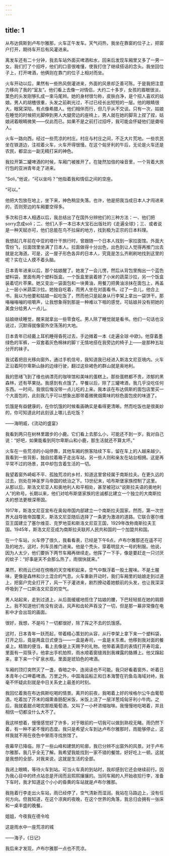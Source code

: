 ```yaml
---
---
---
```

title: 1
---




从布达佩斯到卢布尔雅那，火车正午发车。天气闷热，我坐在靠窗的位子上，把窗户打开，期待车开后有风灌进来。

离发车还有二十分钟，我去车站外面买啤酒和水，回来后发现车厢里又多了一男一女。我们打了个招呼，他们的口音很难懂，使我打住了继续搭话的念头。我坐回位子上，打开啤酒，他俩则在靠门的位子上相对而坐。

火车开动以后，果然有一些热风倒灌进来，外面的风景却乏善可陈。于是我把注意力移向了我的“室友”。他们看上去像一对情侣，大约二十多岁，女孩的眉眼很淡，栗色的头发刚够扎成一束马尾辫。她的身材很匀称，皮肤白净，是个招人喜欢的姑娘。男人的胡楂很重，头发之前剃光过，不过已经长出短短的一层。他的眼睛很大，眼窝深陷，有点像希腊人。他们相伴而行，但几乎从不交谈。只有一次，姑娘在睡觉的时候把光脚伸到男人大腿旁边的座椅上，男人就在她的脚背上捏了捏，姑娘闭着眼睛微笑——仅此而已。如果不是之前打过招呼，我可能会怀疑他们是聋哑人。

火车一路向西，经过一些荒凉的村庄。村庄与村庄之间，不乏大片荒地。一些农民坐在铁道边，注视着火车，火车开得很慢。在这个匈牙利的午后，无论是火车还是农民，都显出一副无精打采的神色。

我拉开第二罐啤酒的时候，车厢门被推开了。在陡然加倍的噪音里，一个背着大旅行包的亚洲青年走了进来。

“Soli，”他说，“可以坐吗？”他指着我和情侣之间的空座。

“可以。”

他把大包放在地上，坐下来，神色稍显失落。也许，他是把我当成日本人才闯进来的，否则旁边的车厢要空得多。

多次和日本人相遇以后，我总结出了在国外分辨他们的三种方法：一、他们把sorry念成soli；二、他们人手一本日本大宝石出版社的《走遍全球》；三、或者说是一种天赋亦可，他们总能在鸟不拉屎的地方，找到极为正宗的日本料理。

我想起几年前在中亚的塔什干旅行时，曾跟随一个日本人找到一家拉面馆。外面大雪纷飞，拉面馆里坐满了日本人。拉面做得十分出色，出色到让人觉得再推门出去就是北海道。可是，这一屋子形色各异的日本人，究竟是怎么齐刷刷地找到这里的呢？实在让人摸不着头脑。

日本青年进来以后，那个姑娘醒了。她发了一会儿愣，然后从背包里掏出一个蓝色塑料袋，里面有两个塑料饭盒。一个饭盒里装着掺了小米的蔬菜沙拉，另一个饭盒装着切片苹果。她又变出一袋面包和一块黄油，用餐刀把黄油涂抹在面包上，再盖上一层小米蔬菜沙拉。她独自吃着，而男人坐在对面看书。过了一会儿，他合上书，我以为他要和姑娘一起吃饭了，然而他只是起身从行李架上拿出一袋饼干。那咯嘣咯嘣的咀嚼声，让我想象得到那是一种难以下咽的感觉，可姑娘并没有把她的美食分给男人一点儿。

姑娘继续睡觉，醒来就拿出一些零食吃。男人除了睡觉就是看书。他们一句话也没说过，沉默得就像窗外空荡荡的大地。

日本青年已经戴上耳机睡得昏死过去，手边摊着一本《走遍全球·中欧》。他穿着墨绿色的军裤，一双套着灰色棉袜的脚丫无情地搭在我旁边的椅子上——是那种五趾分开的袜子。

我试着把目光移向窗外，通过手机信号，我知道我已经进入斯洛文尼亚境内。火车正沿着阿尔卑斯山脉的边缘行驶，翻过这些褐色的群山就是奥地利。

我的思绪飞到了维也纳漂亮的咖啡馆和美味的蛋糕上。那些蛋糕都不贵，浓郁的黑森林，还有苹果挞。我感到有点饿了。早餐以后，除了三罐啤酒，我几乎没吃任何东西。一时间，我很后悔没带一点儿吃的上来。我本该在布达佩斯的面包店里买一个大面包的，此刻我几乎可以想象出那带着微微烟熏味的棕色面包皮的味道了。

饥饿是有益健康的，在你饥饿的时候看画确实是看得更清晰。然而吃饭也是很美妙的，你可知道此时此刻该上哪儿去吃饭？

——海明威，《流动的盛宴》

我看到两只在树林里踱步的小鹿。它们看上去那么小，可能还不到一岁。我对自己说：“好吧，如果能看到阿尔卑斯山和小鹿，那生活就还不算太坏。”

火车在一些荒凉的小站停靠，其他车厢的旅客陆续下车，留在车上的人越来越少。我看到一些背影，独自拉着箱子走出车站，另一些人则和亲友在站台相拥。这是再平常不过的场景，其中却包含着生活的一切。

我望着窗外崎岖不平、孤独荒凉的乡村，知道这里曾经属于南斯拉夫。在更久远的过去，则处在神圣罗马帝国的统治之下。13世纪末，哈布斯堡家族控制了这里。从那以后，斯洛文尼亚人和奥地利人和平相处，甚至被冠以“说斯拉夫语的奥地利人”的称号。长期以来，他们对哈布斯堡家族的忠诚都比建立一个独立的大南斯拉夫的想法更根深蒂固。

1917年，斯洛文尼亚宣布在奥匈帝国内部建立一个南斯拉夫国家。然而，第一次世界大战导致帝国覆灭，斯洛文尼亚随后选择了一条更为激进的道路。它联合塞尔维亚王国建立了塞尔维亚、克罗地亚和斯洛文尼亚王国，1929年改称南斯拉夫王国。1945年，斯洛文尼亚成为南斯拉夫联邦人民共和国的一个加盟共和国。

在一个车站，火车停了很久，我看看表，已经是下午6点，卢布尔雅那还在遥不可及的地方。这时，列车员推门进来。他是个秃头，穿着明显大一号的制服。他说，因为人太少，他们要拆下两节车厢再继续走。他挥了一下手，像是要赶走一只讨厌的蚊子：“好事是天不会那么热了，雨很快就来。”

果然，积雨云已经在傍晚的天空堆积起来，空气中飘浮着一股土腥味。不是土腥味，更像是森林和沙土混合的气息。火车重新开动时，我们车厢里的姑娘走到过道上，把窗户完全打开了，风一下子灌进来，剧烈撩动着她额前的头发，也让我深深呼吸到了一口斯洛文尼亚的空气。

男人站起来，走到过道上，从后面缓缓地揽住了姑娘的腰，下巴轻轻抵在她的肩膀上。我不知道他们有没有说话，风声和齿轮声吞没了一切，但是那一幕非常像在电影中才会出现的画面。

很好，我想，不是吗？一切都很好，除了挥之不去的饥饿感。

这时，日本青年一跃而起，带着精心策划的从容，从行李架上拿下来一个塑料袋，打开之后，竟是两盒日式便当——一盒是寿司，一盒是关东煮。他移到我对面的餐桌上。精致的便当，看上去像是上天赐予的礼物。他带着满意的表情打开寿司盒，里面有一双筷子。他拿出手机拍照，雨水顺着窗缝溅到我裸露的胳膊上。他又蹿起来，拿下来一个矿泉水瓶，里面是琥珀色的啤酒。

车厢的顶灯突然灭了一盏，昏暗之中，连阅读也不可能。我只好看着窗外，听着日本青年小口呷着啤酒。万里之外，中国海监船正和日本海警在钓鱼岛海域对峙，我毫不怀疑此刻就是中日关系史上最差的时刻。

我回忆着我在布达佩斯吃喝的情景。离开的前夜，我喝着上好的埃格尔公牛血葡萄酒，吃着加了芥末的烟熏香肠配米饭，米饭上浇了一层洋葱炖匈牙利小牛肉。之后，我就着甜点喝完那瓶葡萄酒，又叫了一小杯浓缩咖啡。我慢慢地吃喝着，并且相信一切都没什么大不了。

我这样想着，慢慢感觉好了许多，对于眼前的一切我可以做到熟视无睹。雨仍然下着，有一种不紧不慢的态度。我只是希望火车到达卢布尔雅那时，雨能够停止，这样我就不用在夜色中冒雨寻找旅馆了。

夜幕早已降临，除了一些山峰和建筑的轮廓，我已分辨不出窗外的风景。对于卢布尔雅那，我几乎全无了解。我希望我能找到一家不错的餐馆，好好吃上一顿。这就是我想的全部，对我来说，这就是生活的全部。

我闭上眼睛，等待火车到站。可当火车真的到站时，我却感到它还会继续前行。因为我心目中的终点站总是开阔而且熙熙攘攘的。当同车厢的人开始收拾行李，准备下车时，我才知道这个小小的昏黄的车站就是卢布尔雅那。

我拖着行李走出火车站，雨已经停了，空气清新而湿润。我站在马路边上，没有任何方向。但我知道，在这个凉爽的夜晚，在这个世界的角落，我总归会拥有一张床和一桌丰盛的晚餐。

姐姐，今夜我在德令哈

这是雨水中一座荒凉的城

——海子，《日记》

我后来才发现，卢布尔雅那一点也不荒凉。